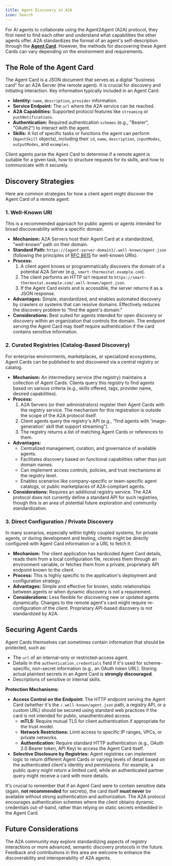 ```yaml
---
title: Agent Discovery in A2A
icon: Search
---
```


For AI agents to collaborate using the Agent2Agent (A2A) protocol, they first need to find each other and understand what capabilities the other agents offer. A2A standardizes the format of an agent's self-description through the **[Agent Card](../specification.md#5-agent-discovery-the-agent-card)**. However, the methods for discovering these Agent Cards can vary depending on the environment and requirements.

## The Role of the Agent Card

The Agent Card is a JSON document that serves as a digital "business card" for an A2A Server (the remote agent). It is crucial for discovery and initiating interaction. Key information typically included in an Agent Card:

- **Identity:** `name`, `description`, `provider` information.
- **Service Endpoint:** The `url` where the A2A service can be reached.
- **A2A Capabilities:** Supported protocol features like `streaming` or `pushNotifications`.
- **Authentication:** Required authentication `schemes` (e.g., "Bearer", "OAuth2") to interact with the agent.
- **Skills:** A list of specific tasks or functions the agent can perform (`AgentSkill` objects), including their `id`, `name`, `description`, `inputModes`, `outputModes`, and `examples`.

Client agents parse the Agent Card to determine if a remote agent is suitable for a given task, how to structure requests for its skills, and how to communicate with it securely.

## Discovery Strategies

Here are common strategies for how a client agent might discover the Agent Card of a remote agent:

### 1. Well-Known URI

This is a recommended approach for public agents or agents intended for broad discoverability within a specific domain.

- **Mechanism:** A2A Servers host their Agent Card at a standardized, "well-known" path on their domain.
- **Standard Path:** `https://{agent-server-domain}/.well-known/agent.json` (following the principles of [RFC 8615](https://www.ietf.org/rfc/rfc8615.txt) for well-known URIs).
- **Process:**
    1. A client agent knows or programmatically discovers the domain of a potential A2A Server (e.g., `smart-thermostat.example.com`).
    2. The client performs an HTTP `GET` request to `https://smart-thermostat.example.com/.well-known/agent.json`.
    3. If the Agent Card exists and is accessible, the server returns it as a JSON response.
- **Advantages:** Simple, standardized, and enables automated discovery by crawlers or systems that can resolve domains. Effectively reduces the discovery problem to "find the agent's domain."
- **Considerations:** Best suited for agents intended for open discovery or discovery within an organization that controls the domain. The endpoint serving the Agent Card may itself require authentication if the card contains sensitive information.

### 2. Curated Registries (Catalog-Based Discovery)

For enterprise environments, marketplaces, or specialized ecosystems, Agent Cards can be published to and discovered via a central registry or catalog.

- **Mechanism:** An intermediary service (the registry) maintains a collection of Agent Cards. Clients query this registry to find agents based on various criteria (e.g., skills offered, tags, provider name, desired capabilities).
- **Process:**
    1. A2A Servers (or their administrators) register their Agent Cards with the registry service. The mechanism for this registration is outside the scope of the A2A protocol itself.
    2. Client agents query the registry's API (e.g., "find agents with 'image-generation' skill that support streaming").
    3. The registry returns a list of matching Agent Cards or references to them.
- **Advantages:**
    - Centralized management, curation, and governance of available agents.
    - Facilitates discovery based on functional capabilities rather than just domain names.
    - Can implement access controls, policies, and trust mechanisms at the registry level.
    - Enables scenarios like company-specific or team-specific agent catalogs, or public marketplaces of A2A-compliant agents.
- **Considerations:** Requires an additional registry service. The A2A protocol does not currently define a standard API for such registries, though this is an area of potential future exploration and community standardization.

### 3. Direct Configuration / Private Discovery

In many scenarios, especially within tightly coupled systems, for private agents, or during development and testing, clients might be directly configured with Agent Card information or a URL to fetch it.

- **Mechanism:** The client application has hardcoded Agent Card details, reads them from a local configuration file, receives them through an environment variable, or fetches them from a private, proprietary API endpoint known to the client.
- **Process:** This is highly specific to the application's deployment and configuration strategy.
- **Advantages:** Simple and effective for known, static relationships between agents or when dynamic discovery is not a requirement.
- **Considerations:** Less flexible for discovering new or updated agents dynamically. Changes to the remote agent's card might require re-configuration of the client. Proprietary API-based discovery is not standardized by A2A.

## Securing Agent Cards

Agent Cards themselves can sometimes contain information that should be protected, such as:

- The `url` of an internal-only or restricted-access agent.
- Details in the `authentication.credentials` field if it's used for scheme-specific, non-secret information (e.g., an OAuth token URL). Storing actual plaintext secrets in an Agent Card is **strongly discouraged**.
- Descriptions of sensitive or internal skills.

**Protection Mechanisms:**

- **Access Control on the Endpoint:** The HTTP endpoint serving the Agent Card (whether it's the `/.well-known/agent.json` path, a registry API, or a custom URL) should be secured using standard web practices if the card is not intended for public, unauthenticated access.
    - **mTLS:** Require mutual TLS for client authentication if appropriate for the trust model.
    - **Network Restrictions:** Limit access to specific IP ranges, VPCs, or private networks.
    - **Authentication:** Require standard HTTP authentication (e.g., OAuth 2.0 Bearer token, API Key) to access the Agent Card itself.
- **Selective Disclosure by Registries:** Agent registries can implement logic to return different Agent Cards or varying levels of detail based on the authenticated client's identity and permissions. For example, a public query might return a limited card, while an authenticated partner query might receive a card with more details.

It's crucial to remember that if an Agent Card were to contain sensitive data (again, **not recommended** for secrets), the card itself **must never** be available without strong authentication and authorization. The A2A protocol encourages authentication schemes where the client obtains dynamic credentials out-of-band, rather than relying on static secrets embedded in the Agent Card.

## Future Considerations

The A2A community may explore standardizing aspects of registry interactions or more advanced, semantic discovery protocols in the future. Feedback and contributions in this area are welcome to enhance the discoverability and interoperability of A2A agents.
